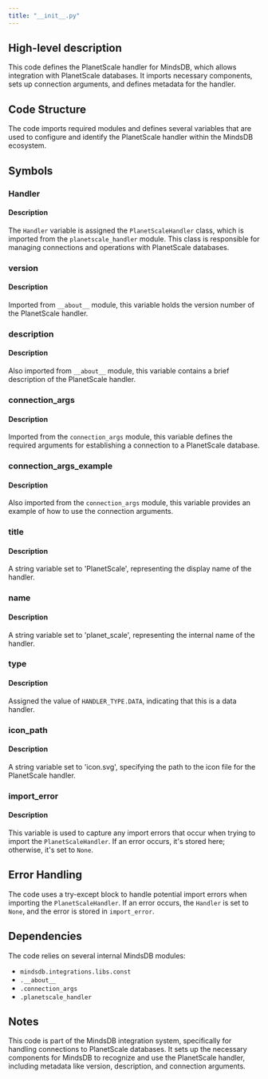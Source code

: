 ```yaml
---
title: "__init__.py"
---
```


## High-level description
This code defines the PlanetScale handler for MindsDB, which allows integration with PlanetScale databases. It imports necessary components, sets up connection arguments, and defines metadata for the handler.

## Code Structure
The code imports required modules and defines several variables that are used to configure and identify the PlanetScale handler within the MindsDB ecosystem.

## Symbols

### Handler
#### Description
The `Handler` variable is assigned the `PlanetScaleHandler` class, which is imported from the `planetscale_handler` module. This class is responsible for managing connections and operations with PlanetScale databases.

### version
#### Description
Imported from `__about__` module, this variable holds the version number of the PlanetScale handler.

### description
#### Description
Also imported from `__about__` module, this variable contains a brief description of the PlanetScale handler.

### connection_args
#### Description
Imported from the `connection_args` module, this variable defines the required arguments for establishing a connection to a PlanetScale database.

### connection_args_example
#### Description
Also imported from the `connection_args` module, this variable provides an example of how to use the connection arguments.

### title
#### Description
A string variable set to 'PlanetScale', representing the display name of the handler.

### name
#### Description
A string variable set to 'planet_scale', representing the internal name of the handler.

### type
#### Description
Assigned the value of `HANDLER_TYPE.DATA`, indicating that this is a data handler.

### icon_path
#### Description
A string variable set to 'icon.svg', specifying the path to the icon file for the PlanetScale handler.

### import_error
#### Description
This variable is used to capture any import errors that occur when trying to import the `PlanetScaleHandler`. If an error occurs, it's stored here; otherwise, it's set to `None`.

## Error Handling
The code uses a try-except block to handle potential import errors when importing the `PlanetScaleHandler`. If an error occurs, the `Handler` is set to `None`, and the error is stored in `import_error`.

## Dependencies
The code relies on several internal MindsDB modules:
- `mindsdb.integrations.libs.const`
- `.__about__`
- `.connection_args`
- `.planetscale_handler`

## Notes
This code is part of the MindsDB integration system, specifically for handling connections to PlanetScale databases. It sets up the necessary components for MindsDB to recognize and use the PlanetScale handler, including metadata like version, description, and connection arguments.